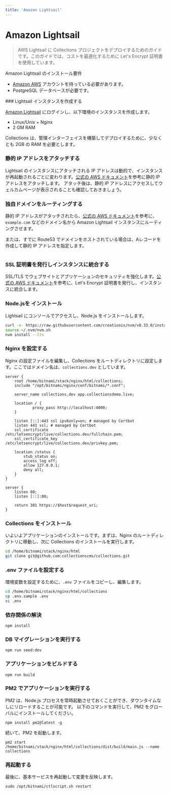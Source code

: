```yaml
---
title: 'Amazon Lightsail'
---
```



# Amazon Lightsail

> AWS Lightsail に Collections プロジェクトをデプロイするためのガイドです。このガイドでは、コストを最適化するために Let's Encrypt 証明書を使用しています。

Amazon Lightsail のインストール要件

- [Amazon AWS](https://aws.amazon.com/free) アカウントを持っている必要があります。
- PostgreSQL データベースが必要です。

<Steps>
### Lightsail インスタンスを作成する

[Amazon Lightsail](https://lightsail.aws.amazon.com/ls/?pg=ln&cp=bn) にログインし、以下環境のインスタンスを作成します。

- Linux/Unix + Nginx
- 2 GM RAM

<Callout type="warning">
  Collections は、管理インターフェイスを構築してデプロイするために、少なくとも 2GB の RAM
  を必要とします。
</Callout>

<Image imageUrl="https://cdn.collections.dev/docs/region.png" />

### 静的 IP アドレスをアタッチする

Lightsail のインスタンスにアタッチされる IP アドレスは動的で、インスタンスが再起動されるごとに変わります。[公式の AWS ドキュメント](https://lightsail.aws.amazon.com/ls/docs/ja_jp/articles/lightsail-create-static-ip)を参考に静的 IP アドレスをアタッチします。
アタッチ後は、静的 IP アドレスにアクセスしてウェルカムページが表示されることも確認しておきましょう。

### 独自ドメインをルーティングする

静的 IP アドレスがアタッチされたら、[公式の AWS ドキュメント](https://lightsail.aws.amazon.com/ls/docs/ja_jp/articles/lightsail-how-to-create-dns-entry)を参考に、`example.com` などのドメイン名から Amazon Lightsail インスタンスにルーティングさせます。

または、すでに Route53 でドメインをホストされている場合は、Aレコードを作成して静的 IP アドレスを指定します。

<Image imageUrl="https://cdn.collections.dev/docs/route53.png" />

### SSL 証明書を発行しインスタンスに統合する

SSL/TLS でウェブサイトとアプリケーションのセキュリティを強化します。[公式の AWS ドキュメント](https://docs.aws.amazon.com/ja_jp/lightsail/latest/userguide/amazon-lightsail-using-lets-encrypt-certificates-with-lamp.html)を参考に、Let's Encrypt 証明書を発行し、インスタンスに統合します。

### Node.jsを インストール

Lightsail にコンソールでアクセスし、Node.js をインストールします。

```bash
curl -o- https://raw.githubusercontent.com/creationix/nvm/v0.33.0/install.sh | bash
source ~/.nvm/nvm.sh
nvm install --lts
```

### Nginx を設定する

Nginx の設定ファイルを編集し、Collections をルートディレクトリに設定します。ここではドメイン名は、`collections.dev` としています。

```
server {
    root /home/bitnami/stack/nginx/html/collections;
    include "/opt/bitnami/nginx/conf/bitnami/*.conf";

    server_name collections.dev app.collectionsdemo.live;

    location / {
            proxy_pass http://localhost:4000;
    }

    listen [::]:443 ssl ipv6only=on; # managed by Certbot
    listen 443 ssl; # managed by Certbot
    ssl_certificate /etc/letsencrypt/live/collections.dev/fullchain.pem;
    ssl_certificate_key /etc/letsencrypt/live/collections.dev/privkey.pem;

    location /status {
        stub_status on;
        access_log off;
        allow 127.0.0.1;
        deny all;
    }
}

server {
    listen 80;
    listen [::]:80;

    return 301 https://$host$request_uri;
}
```

### Collections をインストール

いよいよアプリケーションのインストールです。まずは、Nginx のルートディレクトリに移動し、次に Collections のインストールを実行します。

```bash
cd /home/bitnami/stack/nginx/html
git clone git@github.com:collectionscms/collections.git
```

### .env ファイルを設定する

環境変数を設定するために、`.env` ファイルをコピーし、編集します。

```bash
cd /home/bitnami/stack/nginx/html/collections
cp .env.sample .env
vi .env
```

### 依存関係の解決

```
npm install
```

### DB マイグレーションを実行する

```
npm run seed:dev
```

### アプリケーションをビルドする

```
npm run build
```

### PM2 でアプリケーションを実行する

PM2 は、Node.js プロセスを常時起動させておくことができ、ダウンタイムなしにリロードすることが可能です。
以下のコマンドを実行して、PM2 をグローバルにインストールしてください。

```
npm install pm2@latest -g
```

続いて、PM2 を起動します。

```
pm2 start /home/bitnami/stack/nginx/html/collections/dist/build/main.js --name collections
```

### 再起動する

最後に、基本サービスを再起動して変更を反映します。

```
sudo /opt/bitnami/ctlscript.sh restart
```

</Steps>
